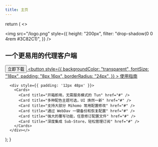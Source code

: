 ```yaml
---
title: 主页
---
```



<IndexPage />

  return (
    <>
      <div
        className="h-[calc(100vh-278px)] flex flex-row-reverse justify-around flex-wrap items-center gap-8"
      >
        <img
          src="/logo.png"
          style={{
            height: "200px",
            filter: "drop-shadow(0 0 4rem #3C82C1)",
          }}
        />
        <div>
          <div className="flex justify-start">
            <Logo className='h-[64px]' />
          </div>
          <h2 className="text-[48px]">一个更易用的代理客户端</h2>
          <div className="flex justify-start gap-4 mt-4">
            <a href="https://github.com/mihomo-party/mihomo-party/releases/latest">
              <button
                className="text-white bg-[#008AE6] text-lg py-2 px-4 rounded-[24px]"
              >
                立即下载
              </button>
            </a>
            <a href="/docs/install">
              <button
                style={{
                  backgroundColor: "transparent",
                  fontSize: "18px",
                  padding: "8px 16px",
                  borderRadius: "24px",
                }}
              >
                使用指南
              </button>
            </a>
          </div>
        </div>
      </div>

      <div style={{ padding: '12px 48px' }}>
        <Cards>
          <Card title="开箱即用，无需服务模式的 Tun" href="#" />
          <Card title="多种配色主题可选，UI 焕然一新" href="#" />
          <Card title="支持大部分 Mihomo 常用配置修改" href="#" />
          <Card title="通过 WebDav 一键备份和恢复配置" href="#" />
          <Card title="强大的覆写功能，任意修订配置文件" href="#" />
          <Card title="深度集成 Sub-Store，轻松管理订阅" href="#" />
        </Cards>
      </div></>

);
}
